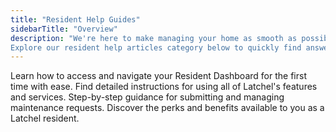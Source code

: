 ```yaml
---
title: "Resident Help Guides"
sidebarTitle: "Overview"
description: "We're here to make managing your home as smooth as possible. Whether you need help submitting a work request, understanding maintenance processes, or learning about our services, you're in the right place. 
Explore our resident help articles category below to quickly find answers, or use the search bar to locate specific topics."
---
```


<CardGroup cols={2}>
  <Card title="Resident Dashboard Overview" icon="grid-horizontal" iconType="sharp-solid" color="ff9b8a" href="/s/topic/0TO5e000000h9wrGAA/Resident-Dashboard-Overview">
    Learn how to access and navigate your Resident Dashboard for the first time with ease.
  </Card>

  <Card title="Comprehensive Guides" icon="note" iconType="sharp-solid" color="ff9b8a" href="/s/topic/0TO5e000000h9wrGAA/Comprehensive-Resident-Help-Guides">
    Find detailed instructions for using all of Latchel's features and services.
  </Card>

  <Card title="Maintenance Request Guides" icon="house-building" iconType="sharp-solid" color="ff9b8a" href="/s/topic/0TO5e000000h9wrGAA/Maintenance-Request-Guides-Overview">
    Step-by-step guidance for submitting and managing maintenance requests.
  </Card>

  <Card title="Resident Benefits Guides" icon="file-invoice-dollar" iconType="sharp-solid" color="ff9b8a" href="/s/topic/0TO5e000000h9wrGAA/Resident-Benefits-Guides-Overview">
    Discover the perks and benefits available to you as a Latchel resident.
  </Card>
</CardGroup>
